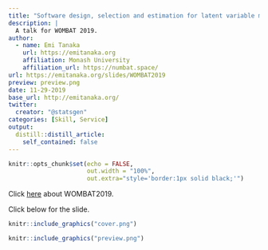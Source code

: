 ```yaml
---
title: "Software design, selection and estimation for latent variable models"
description: |
  A talk for WOMBAT 2019.
author:
  - name: Emi Tanaka
    url: https://emitanaka.org
    affiliation: Monash University
    affiliation_url: https://numbat.space/
url: https://emitanaka.org/slides/WOMBAT2019
preview: preview.png
date: 11-29-2019
base_url: http://emitanaka.org/
twitter:
  creator: "@statsgen"
categories: [Skill, Service]
output:
  distill::distill_article:
    self_contained: false
---
```



```r
knitr::opts_chunk$set(echo = FALSE,
                      out.width = "100%",
                      out.extra="style='border:1px solid black;'")
```

Click [here](https://www.monash.edu/business/wombat2019) about WOMBAT2019.

Click below for the slide. 

<a href="`r rmarkdown::metadata$url`">
```r
knitr::include_graphics("cover.png")
```
</a>


```r
knitr::include_graphics("preview.png")
```
